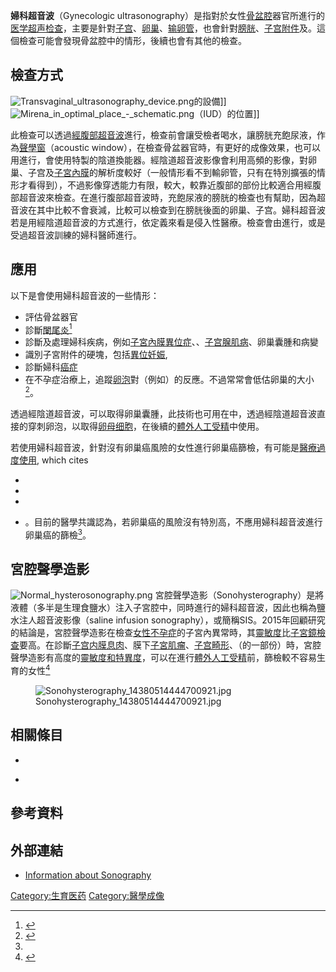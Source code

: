 {{noteTA|G1=Physics}}
{{medref|date=2020年7月}}
{{medical}}
{{Infobox interventions |
  Name        = 婦科超音波<br/>Gynecologic ultrasonography |
  Image       = Hydrosalpinx (left).jpg |
  Caption     = 婦科超音波中檢查到的{{le|輸卵管積水|hydrosalpinx}} |
  ICD10       = |
  ICD9        = {{ICD9proc|88.76}}, {{ICD9proc|88.79}} |
  MeshID      = |
  OPS301      = {{OPS301|3-05d}} |
  synonyms  = Gynecologic sonography|
}}
'''婦科超音波'''（Gynecologic ultrasonography）是指對於女性[[骨盆腔|骨盆腔]]器官所進行的[[医学超声检查|医学超声检查]]，主要是針對[[子宫|子宫]]、[[卵巢|卵巢]]、[[输卵管|输卵管]]，也會針對[[膀胱|膀胱]]、[[子宫附件|子宫附件]]及{{le|直腸子宮陷凹|recto-uterine pouch}}。這個檢查可能會發現骨盆腔中的情形，後續也會有其他的檢查。

==檢查方式==
[[File:Transvaginal_ultrasonography_device.png|thumb]]的設備]]
[[File:Mirena_in_optimal_place_-_schematic.png|thumb]]（IUD）的位置]]

此檢查可以透過[[經腹部超音波|經腹部超音波]]進行，檢查前會讓受檢者喝水，讓膀胱充飽尿液，作為[[聲學窗|聲學窗]]（acoustic window），在檢查骨盆器官時，有更好的成像效果，也可以用{{le|經陰道超音波|Transvaginal ultrasonography}}進行，會使用特製的陰道換能器。經陰道超音波影像會利用高頻的影像，對卵巢、子宫及[[子宮內膜|子宮內膜]]的解析度較好（一般情形看不到輸卵管，只有在特別擴張的情形才看得到），不過影像穿透能力有限，較大，較靠近腹部的部份比較適合用經腹部超音波來檢查。在進行腹部超音波時，充飽尿液的膀胱的檢查也有幫助，因為超音波在其中比較不會衰減，比較可以檢查到在膀胱後面的卵巢、子宫。婦科超音波若是用經陰道超音波的方式進行，依定義來看是侵入性醫療。檢查會由{{le|超音波檢查師|sonographer}}進行，或是受過超音波訓練的婦科醫師進行。

==應用==
以下是會使用婦科超音波的一些情形：
* 評估骨盆器官
* 診斷[[闌尾炎|闌尾炎]]<ref>{{Cite journal  | last1 = Caspi | first1 = B. | last2 = Zbar | first2 = AP. | last3 = Mavor | first3 = E. | last4 = Hagay | first4 = Z. | last5 = Appelman | first5 = Z. | title = The contribution of transvaginal ultrasound in the diagnosis of acute appendicitis: an observational study. | journal = Ultrasound Obstet Gynecol | volume = 21 | issue = 3 | pages = 273–6 |date=Mar 2003 | doi = 10.1002/uog.72 | pmid = 12666223 }}</ref>
* 診斷及處理婦科疾病，例如[[子宮內膜異位症|子宮內膜異位症]]、{{le|平滑肌瘤|leiomyoma}}、[[子宫腺肌病|子宫腺肌病]]、卵巢囊腫和病變
* 識別子宮附件的硬塊，包括[[異位妊娠|異位妊娠]],
* 診斷婦科[[癌症|癌症]]
* 在不孕症治療上，追蹤[[卵泡|卵泡]]對{{le|生育藥物|fertility medication}}（例如{{le|普格鈉|Pergonal}}）的反應。不過常常會低估卵巢的大小<ref>{{cite journal |vauthors=Rosendahl M, Ernst E, Rasmussen PE, Yding Andersen C |title=True ovarian volume is underestimated by two-dimensional transvaginal ultrasound measurement |journal=Fertil. Steril. |volume= 93|issue= 3|pages= 995–998|date=December 2008 |pmid=19108822 |doi=10.1016/j.fertnstert.2008.10.055 |url=}}</ref>。

透過經陰道超音波，可以取得卵巢囊腫，此技術也可用在{{le|經陰道卵母細胞取得|transvaginal oocyte retrieval}}中，透過經陰道超音波直接的穿刺卵泡，以取得[[卵母细胞|卵母细胞]]，在後續的[[體外人工受精|體外人工受精]]中使用。

若使用婦科超音波，針對沒有卵巢癌風險的女性進行卵巢癌篩檢，有可能是[[不需要的醫療|醫療過度使用]]<ref name="ACOGfive">{{Citation |author1 = American Congress of Obstetricians and Gynecologists |date =  |title = Five Things Physicians and Patients Should Question |publisher = American Congress of Obstetricians and Gynecologists |work = Choosing Wisely: an initiative of the ABIM Foundation |page =  |url = http://www.choosingwisely.org/doctor-patient-lists/american-college-of-obstetricians-and-gynecologists/ |accessdate = August 1, 2013 |archive-date = 2013-09-01 |archive-url = https://web.archive.org/web/20130901094916/http://www.choosingwisely.org/doctor-patient-lists/american-college-of-obstetricians-and-gynecologists/ |dead-url = yes }}, which cites
*{{Cite journal | doi = 10.1370/afm.200 | title = Screening for Ovarian Cancer: Recommendation Statement | journal = The Annals of Family Medicine | volume = 2 | issue = 3 | pages = 260–262 | year = 2004 | pmid =  15209204| pmc =1466669 | author1 = U.S. Preventive Services Task Force }}
*{{citation |last1=Lin |first1=Kenneth |last2=Barton |first2=Mary B. |title=Screening for Ovarian Cancer - Evidence Update for the U.S. Preventive Services Task Force Reaffirmation Recommendation Statement |url=http://www.uspreventiveservicestaskforce.org/uspstf12/ovarian/ovarart.htm |work=AHRQ Publication No. 12-05165-EF-3 |publisher=United States Preventive Services Task Force |accessdate=30 August 2013 |date=April 2012 |archive-url=https://web.archive.org/web/20141101011018/http://www.uspreventiveservicestaskforce.org/uspstf12/ovarian/ovarart.htm |archive-date=2014-11-01 |url-status=yes }}
*{{Cite journal | last1 = Partridge | first1 = E. | last2 = Greenlee | first2 = A. R. | last3 = Xu | first3 = R. T. | last4 = Kreimer | first4 = C. | last5 = Williams | first5 = J. L. | last6 = Riley | first6 = T. R. | last7 = Reding | first7 = B. | last8 = Church | first8 = C. C. | last9 = Kessel | first9 = J. L. | last10 = Johnson | first10 = C. | last11 = Hill | first11 = G. L. | last12 = Fouad | first12 = S. | last13 = Buys | first13 = L. R. | last14 = Isaacs | first14 = S. S. | last15 = Andriole | first15 = T. | last16 = Ogden | first16 = S. | last17 = Chia | first17 = D. | last18 = Ragard | first18 = L. R. | last19 = Prorok | first19 = P. C. | last20 = Gohagan | first20 = J. K. | last21 = Berg | first21 = C. D. | title = Results from four rounds of ovarian cancer screening in a randomized trial | url = https://archive.org/details/sim_obstetrics-and-gynecology_2009-04_113_4/page/775 | journal = Obstetrics and Gynecology | volume = 113 | issue = 4 | pages = 775–782 | doi = 10.1097/AOG.0b013e31819cda77 | year = 2009 | pmid = 19305319 | pmc =2728067 }}
*{{Cite journal | author1=American College of Obstetricians| author2=Gynecologists Committee on Gynecologic Practice| doi = 10.1097/AOG.0b013e31821477db | title = Committee Opinion No. 477: The Role of the Obstetrician–Gynecologist in the Early Detection of Epithelial Ovarian Cancer | journal = Obstetrics & Gynecology | volume = 117 | issue = 3 | pages = 742–746 | year = 2011 | pmid = 21343791 | pmc = }}</ref>。目前的醫學共識認為，若卵巢癌的風險沒有特別高，不應用婦科超音波進行卵巢癌的篩檢<ref name="ACOGfive"/>。

==宮腔聲學造影==
[[Image:Normal_hysterosonography.png|thumb]]
宮腔聲學造影（Sonohysterography）是將液體（多半是生理食鹽水）注入子宮腔中，同時進行的婦科超音波，因此也稱為鹽水注人超音波影像（saline infusion sonography），或簡稱SIS。2015年回顧研究的結論是，宮腔聲學造影在檢查[[女性不孕症|女性不孕症]]的子宮內異常時，其[[靈敏度和特異度|靈敏度]]比[[子宮鏡檢查|子宮鏡檢查]]要高。在診斷[[子宫内膜息肉|子宫内膜息肉]]、膜下[[子宮肌瘤|子宮肌瘤]]、[[子宫畸形|子宫畸形]]、{{le|子宮內粘連|intrauterine adhesions}}（{{le|Asherman綜合症|Asherman's syndrome}}的一部份）時，宮腔聲學造影有高度的[[靈敏度和特異度|靈敏度和特異度]]，可以在進行[[體外人工受精|體外人工受精]]前，篩檢較不容易生育的女性<ref name="SeshadriEl-Toukhy2014">{{cite journal|last1=Seshadri|first1=S.|last2=El-Toukhy|first2=T.|last3=Douiri|first3=A.|last4=Jayaprakasan|first4=K.|last5=Khalaf|first5=Y.|title=Diagnostic accuracy of saline infusion sonography in the evaluation of uterine cavity abnormalities prior to assisted reproductive techniques: a systematic review and meta-analyses|journal=Human Reproduction Update|volume=21|issue=2|year=2014|pages=262–274|issn=1355-4786|doi=10.1093/humupd/dmu057|pmid=25505226|doi-access=free}}</ref>

[[File:Sonohysterography_14380514444700921.jpg|thumb]]

==相關條目==
<!--*[[Gynography|Gynography]]
*[[Gynoroentgenology|Gynoroentgenology]]-->
* {{le|產科超音波|Obstetric ultrasonography}}
<!--* [[Sonosalpingography|Sonosalpingography]]-->
* {{le|陰道超音波|Vaginal ultrasonography}}

==參考資料==
{{Reflist}}

==外部連結==
*[http://www.radiologyinfo.org/content/ultrasound-pelvis.htm Information about Sonography] {{Wayback|url=http://www.radiologyinfo.org/content/ultrasound-pelvis.htm |date=20130529042225 }}

{{医学影像}}
{{Female genital procedures}}

{{DEFAULTSORT:Gynecologic Ultrasonography}}
<!-- [[Category:Female_genital_procedures|Category:Female genital procedures]] -->
[[Category:生育医药|Category:生育医药]]
[[Category:醫學成像|Category:醫學成像]]
{{Nudity|state=collapsed}}